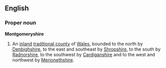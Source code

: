 ==English==
===Proper noun===
'''Montgomeryshire'''
{{wikipedia}}
# An [[inland]] [[traditional county]] of [[Wales]], bounded to the north by [[Denbighshire]], to the east and southeast by [[Shropshire]], to the south by [[Radnorshire]], to the southwest by [[Cardiganshire]] and to the west and northwest by [[Merionethshire]].